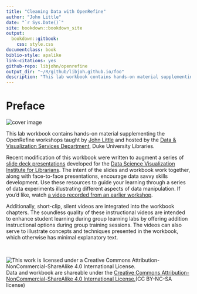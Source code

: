 ```yaml
---
title: "Cleaning Data with OpenRefine"
author: "John Little"
date: "`r Sys.Date()`"
site: bookdown::bookdown_site
output: 
  bookdown::gitbook:
    css: style.css
documentclass: book
biblio-style: apalike
link-citations: yes
github-repo: libjohn/openrefine  
output_dir: "~/R/github/libjoh.github.io/foo"  
description: "This lab workbook contains hands-on material supplementing the OpenRefine workshops"
---
```

<!-- render_book("index.Rmd") -->
<!-- gitbook(css="style.css") --> 
<!-- another option to render might be... -->
<!-- render_book("index.Rmd", output_format = NULL, clean = TRUE, 
  envir = parent.frame(), clean_envir = !interactive(), 
  output_dir = NULL, new_session = NA, preview = FALSE, 
  encoding = "UTF-8") -->

# Preface {-}

<img src="images/data-cleaning.png" alt="cover image" class="center" /> 


This lab workbook contains hands-on material supplementing the OpenRefine workshops taught by [John Little](https://john.little.info/) and hosted by the [Data & Visualization Services Department](https://library.duke.edu/data/), Duke University Libraries. 

Recent modification of this workbook were written to augment a series of [slide deck presentations](https://johnlittle.info/dsvil2018/) developed for the [Data Science Visualization Institute for Librarians](https://www.lib.ncsu.edu/data-science-and-visualization-institute).  The intent of the slides and workbook work together, along with face-to-face presentations, encourage data savvy skills development.  Use these resources to guide your learning through a series of data experiments illustrating different aspects of data manipulation.  If you'd like, watch [a video recorded from an earlier workshop](/preamble.html#workshop-video).

Additionally, short-clip, silent videos are integrated into the workbook chapters.  The soundless quality of these instructional videos are intended to enhance student learning during group learning labs by offering addition instructional options during group training sessions.  The videos can also serve to illustrate concepts and techniques presented in the workbook, which otherwise has minimal explanatory text.

&nbsp;  

![This work is licensed under a Creative Commons Attribution-NonCommercial-ShareAlike 4.0 International License.](https://licensebuttons.net/l/by-nc-sa/4.0/88x31.png "This work is licensed under a Creative Commons Attribution-NonCommercial-ShareAlike 4.0 International License")  Data and workbook are shareable under the [Creative Commons Attribution-NonCommercial-ShareAlike 4.0 International License.](https://creativecommons.org/licenses/by-nc-sa/4.0/)(CC BY-NC-SA license)
